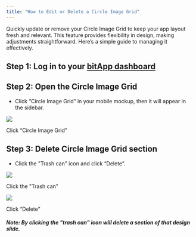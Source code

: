 ```yaml
---
title: "How to Edit or Delete a Circle Image Grid"
---
```


Quickly update or remove your Circle Image Grid to keep your app layout fresh and relevant. This feature provides flexibility in design, making adjustments straightforward. Here’s a simple guide to managing it effectively.

## **Step 1:** **Log in to your** [**bitApp dashboard**](https://app.bitbybit.studio/bitapp/design)

## **Step 2: Open the Circle Image Grid**

- Click “Circle Image Grid” in your mobile mockup, then it will appear in the sidebar.

![](https://cdn.prod.website-files.com/659655f5b20d395a5c69efcf/66d9675800d6e3c06861d644_AD_4nXflFOAfDIDP0gpR0QEmDiJZ8j5X3EPOXLXrxAxj3M5Ry4_BmGEoz0Ek7MahbQ5WCVy3QkX7Y2yQ-2sN32GhoCzs56CheYQ5CMlC2Hgr5yEm88LrXOllCosX99e19C6whbZXQsAIboVZpaqU7gPIApCHOfw.png)

Click “Circle Image Grid”‍

## **Step 3: Delete Circle Image Grid section**

- Click the "Trash can" icon and click “Delete”.

![](https://cdn.prod.website-files.com/659655f5b20d395a5c69efcf/66de99639d29f9c2bceecc2e_AD_4nXcX4YrX1y75OymHEWUOMgVoI0qx1oH_MM-bNZ1gu4OZBCKApT3_sVYyb3kRVw9bi9XixgaPK4yVmS4za4utW4li4BPoF_cmR3pnEEqfguhE1S30B1hzc6kiSiSs3Wyt0K7z-uIInxuijNoWdPpOq0wrtuj4.png)

Click the "Trash can"

![](https://cdn.prod.website-files.com/659655f5b20d395a5c69efcf/66de9963cb0b09a66c33dc9c_AD_4nXd37W-DJJbnoB4nhbywBdLZSrcXFtmLDO7SlwMwR3btuZtqUVipyvqDCjeQIxSo0elZ7RrAROne-OOs3dYLemIrW29dmdYnE3Bew_2gNDPXdZZOImPai1Ji8xbqyFBBTs75uFjegu0G1fuAGSqtu-i5qA07.png)

Click “Delete”‍

###### **Note: By clicking the "trash can" icon will delete a section of that design slide.**
